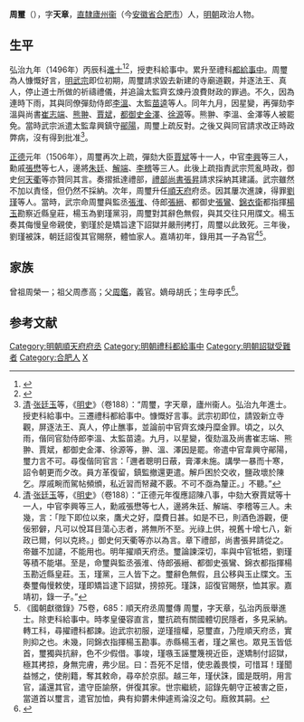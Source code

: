 {{Otheruses|周璽|other=同名或類似名的其它條目描述}}
{{明清人物信息框
| 姓名 = 周璽
| 原名 =
| 圖片名稱= 
| 圖片大小 =
| 圖片說明 = 
| 最高職務 =
| 國家 = 大明 
| 爵位 =
| 籍貫 = 安慶府太湖縣
| 族裔 = 
| 字號 = 字天章
| 諡號 =
| 出生日期 = 生年不詳
| 出生地點 = <!---安慶府太湖縣--->
| 逝世日期 = 正德二年（1507年） 
| 逝世地點 =
| 墓葬 =
| 配偶 = 
| 親屬 = 
| 出身 =
* 弘治九年丙辰科同進士出身
| 經歷 =
| 著作 =  
}}
'''周璽'''（{{bd|？||1507年||Zhou周}}），字'''天章'''，[[南直隸|直隸]][[廬州衞|廬州衞]]（今[[安徽省|安徽省]][[合肥市|合肥市]]）人，[[明朝|明朝]]政治人物。

==生平==
弘治九年（1496年）丙辰科[[進士|進士]]<ref>{{Cite book|title=《[[皇明贡举考|皇明贡举考]]》卷五|last=（明）[[张朝瑞|张朝瑞]]|first=|publisher=《续修四库全书》史部第828册|year=|isbn=|location=|pages=}}</ref><ref>{{Cite book|title=贡举志五种 上|last=鲁小俊，江俊伟著|first=|publisher=武汉：武汉大学出版社|year=2009|isbn=978-7-307-07043-1|location=|pages=}}</ref>，授吏科給事中。累升至禮科[[都給事中|都給事中]]。周璽為人慷慨好言，[[明武宗|明武宗]]即位初期，周璽請求毀去新建的寺廟道觀，并逐法王、真人，停止道士所做的祈禱禮儀，并追論太監齊玄煉丹浪費財政的罪過。不久，因為連時下雨，其與同僚彈劾侍郎[[李溫|李溫]]、太監[[苗逵|苗逵]]等人。同年九月，因星變，再彈劾李溫與尚書[[崔志端|崔志端]]、[[熊翀|熊翀]]、[[賈斌|賈斌]]，[[都御史|都御史]][[金澤_(成化進士)|金澤]]、[[徐源_(成化进士)|徐源]]等。熊翀、李溫、金澤等人被罷免。當時武宗派遣太監韋興鎮守[[鄖陽|鄖陽]]，周璽上疏反對。之後又與同官請求改正時政弊病，沒有得到批准<ref>[[清|清]]·[[张廷玉|张廷玉]]等，《[[明史|明史]]》（卷188）：“周璽，字天章，廬州衞人。弘治九年進士。授吏科給事中。三遷禮科都給事中。慷慨好言事。武宗初即位，請毀新立寺觀，屏逐法王、真人，停止醮事，並論前中官齊玄煉丹糜金罪。頃之，以久雨，偕同官劾侍郎李溫、太監苗逵。九月，以星變，復劾溫及尚書崔志端、熊翀、賈斌，都御史金澤、徐源等，翀、溫、澤因是罷。帝遣中官韋興守鄖陽，璽力言不可。尋復偕同官言：「邇者聰明日蔽，膏澤未施。講學一暴而十寒，詔令朝更而夕改。員方革復留，鎮監撤還更遣。解戶困於交收，鹽政壞於陳乞。厚戚畹而駕帖頻頒，私近習而帑藏不覈。不可不亟為釐正。」不聽。”</ref>。

[[正德_(明朝)|正德]]元年（1506年），周璽再次上疏，彈劾大臣[[賈斌|賈斌]]等十一人，中官[[李興|李興]]等三人，勳戚[[張懋|張懋]]等七人，邊將[[朱廷|朱廷]]、[[解端|解端]]、[[李稽|李稽]]等三人。此後上疏指責武宗荒亂時政，御史[[何天衢|何天衢]]等亦贊同其言。奏摺抵達禮部，[[明朝禮部尚書|禮部尚書]][[张昇_(明朝)|張昇]]請求採納其建議。武宗雖然不加以責怪，但仍然不採納。次年，周璽升任[[順天府|順天府]]府丞。因其屢次進諫，得罪[[劉瑾|劉瑾]]等人。當時，武宗命周璽與監丞[[張淮|張淮]]、侍郎[[張縉|張縉]]、都御史[[张鸾_(弘治进士)|張鸞]]、[[錦衣衛|錦衣衛]]都指揮[[楊玉|楊玉]]勘察近縣皇莊，楊玉為劉瑾黨羽，周璽對其辭色無假，與其交往只用牒文。楊玉奏其侮慢皇帝親使，劉瑾於是矯旨逮下詔獄并嚴刑拷打，周璽以此致死。三年後，劉瑾被誅，朝廷詔復其官賜祭，體恤家人。嘉靖初年，錄用其一子為官<ref>[[清|清]]·[[张廷玉|张廷玉]]等，《[[明史|明史]]》（卷188）：“正德元年復應詔陳八事，中劾大寮賈斌等十一人，中官李興等三人，勳戚張懋等七人，邊將朱廷、解端、李稽等三人。未幾，言：「陛下即位以來，鷹犬之好，糜費日甚。如是不已，則酒色游觀，便佞邪僻，凡可以悅耳目蕩心志者，將無所不至。光祿上供，視舊十增七八，新政已爾，何以克終。」御史何天衢等亦以為言。章下禮部，尚書張昇請從之。帝雖不加譴，不能用也。明年擢順天府丞。璽論諫深切，率與中官牴牾，劉瑾等積不能堪。至是，命璽與監丞張淮、侍郎張縉、都御史張鸞、錦衣都指揮楊玉勘近縣皇莊。玉，瑾黨，三人皆下之。璽辭色無假，且公移與玉止牒文。玉奏璽侮慢敕使，瑾即矯旨逮下詔獄，搒掠死。瑾誅，詔復官賜祭，恤其家。嘉靖初，錄一子。”</ref><ref>《國朝獻徵錄》75卷，685：順天府丞周璽傳 周璽，字天章，弘治丙辰舉進士。除吏科給事中。時孝皇優容直言，璽抗疏有關國體切民隱者，多見采納。轉工科，尋擢禮科都諫。迨武宗初服，逆瑾擅權，惡璽直，乃陞順天府丞，實則抑之也。未幾，同錦衣指揮楊玉勘事。赤縣楊玉者，瑾之黨也。眾見玉皆低首，璽獨與抗辭，色不少假借。事竣，瑾嗾玉誣璽篾視近臣，遂矯制付詔獄，極其拷掠，身無完膚，弗少屈。曰：吾死不足惜，使忠義畏愞，可惜耳！瑾聞益憾之，使削籍，奪其敕命，尋卒於京邸。越三年，瑾伏誅，國是既明，用言官，議還其官，遣守臣諭祭，併復其家。世宗繼統，詔錄先朝守正被害之臣，當道首以璽言，遣官加恤，典有抑欝未伸遽焉淪沒之句。廕敘其嗣。</ref>。

== 家族 ==
曾祖周榮一；祖父周彥高；父[[周鑑|周鑑]]，義官。嫡母胡氏；生母李氏<ref>{{Cite book|title=天一阁藏明代科举录选刊 登科录 点校本|last=龚延明主编|first=|publisher=宁波出版社|year=2016|isbn=978-7-5526-2320-8|location=宁波|pages=|quote=《明代登科錄彙編》之《弘治九年進士登科錄》}}</ref>。

==参考文献==
{{reflist}}

{{弘治九年丙辰科殿試金榜}}

{{DEFAULTSORT:Zhou周}}
[[Category:明朝順天府府丞|Category:明朝順天府府丞]]
[[Category:明朝禮科都給事中|Category:明朝禮科都給事中]]
[[Category:明朝詔獄受難者|Category:明朝詔獄受難者]]
[[Category:合肥人|Category:合肥人]]
[[Category:周姓|X]]
